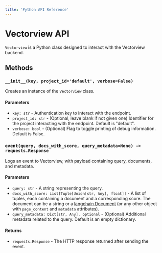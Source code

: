 ```yaml
---
title: 'Python API Reference'
---
```


# Vectorview API

`Vectorview` is a Python class designed to interact with the Vectorview backend.

## Methods

### `__init__(key, project_id='default', verbose=False)`

Creates an instance of the `Vectorview` class.

#### Parameters

- `key: str` - Authentication key to interact with the endpoint.
- `project_id: str` - (Optional, leave blank if not given one) Identifier for the project interacting with the endpoint. Default is "default".
- `verbose: bool` - (Optional) Flag to toggle printing of debug information. Default is False.

### `event(query, docs_with_score, query_metadata=None) -> requests.Response`

Logs an event to Vectorview, with payload containing query, documents, and metadata.

#### Parameters

- `query: str` - A string representing the query.
- `docs_with_score: List[Tuple[Union[str, Any], float]]` - A list of tuples, each containing a document and a corresponding score. The document can be a string or a [langchain Document](https://docs.langchain.com/docs/components/schema/document) (or any other object with `page_content` and `metadata` attributes).
- `query_metadata: Dict[str, Any], optional` - (Optional) Additional metadata related to the query. Default is an empty dictionary.

#### Returns

- `requests.Response` - The HTTP response returned after sending the event.


